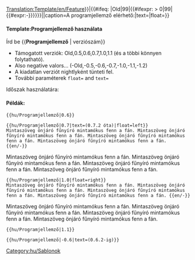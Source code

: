 <noinclude>[[Translation:Template/en/Feature]]</noinclude><noinclude></noinclude><includeonly>{{en/VersionBox|{{#ifeq: {{{1|}}}|Old|0|{{#ifexpr: {{{1|}}} < 0|0|{{{1|}}}}}}}|{{#ifeq: {{{1|}}}|Old|99|{{#ifexpr: {{{1|}}} > 0|99|{{#expr:-{{{1|}}}}}}}}}||caption=A programjellemző elérhető:|text={{{text|}}}|float={{{float|}}}}}</includeonly><noinclude>

====Template:Programjellemző használata====
Írd be <nowiki>{{</nowiki>'''Programjellemző'''<nowiki> | verziószám}}</nowiki>
*Támogatott verziók: Old,0.5,0.6,0.7,1.0,1.1 (és a többi könnyen folytatható).
*Also negative valors... (-Old,-0.5,-0.6,-0.7,-1.0,-1.1,-1.2)
*A kiadatlan verziót nightlyként tünteti fel.
*További paraméterek <code>float=</code> and <code>text=</code>
Időszak használatára: {{en/s|Programjellemző időszak}}

====Példák:====
<pre>{{hu/Programjellemző|0.6}}</pre>
{{hu/Programjellemző|0.6}}
<pre>{{hu/Programjellemző|0.7|text=(0.7.2 óta)|float=left}}
Mintaszöveg önjáró fűnyíró mintamókus fenn a fán. Mintaszöveg önjáró fűnyíró mintamókus fenn a fán. Mintaszöveg önjáró fűnyíró mintamókus fenn a fán. Mintaszöveg önjáró fűnyíró mintamókus fenn a fán.  {{en/-}}</pre>
{{hu/Programjellemző|0.7|text=(0.7.2 óta)|float=left}}
Mintaszöveg önjáró fűnyíró mintamókus fenn a fán. Mintaszöveg önjáró fűnyíró mintamókus fenn a fán. Mintaszöveg önjáró fűnyíró mintamókus fenn a fán. Mintaszöveg önjáró fűnyíró mintamókus fenn a fán.{{en/-}}
<pre>{{hu/Programjellemző|1.0|float=right}}
Mintaszöveg önjáró fűnyíró mintamókus fenn a fán. Mintaszöveg önjáró fűnyíró mintamókus fenn a fán. Mintaszöveg önjáró fűnyíró mintamókus fenn a fán. Mintaszöveg önjáró fűnyíró mintamókus fenn a fán. {{en/-}}</pre>
{{hu/Programjellemző|1.0|float=right}}
Mintaszöveg önjáró fűnyíró mintamókus fenn a fán. Mintaszöveg önjáró fűnyíró mintamókus fenn a fán. Mintaszöveg önjáró fűnyíró mintamókus fenn a fán. Mintaszöveg önjáró fűnyíró mintamókus fenn a fán. {{en/-}}
<pre>{{hu/Programjellemző|1.1}}</pre>
{{hu/Programjellemző|1.1}}
<pre>{{hu/Programjellemző|-0.6|text=(0.6.2-ig)}}</pre>
{{hu/Programjellemző|-0.6|text=(0.6.2-ig)}}


[[Category:hu/Sablonok]]
</noinclude>